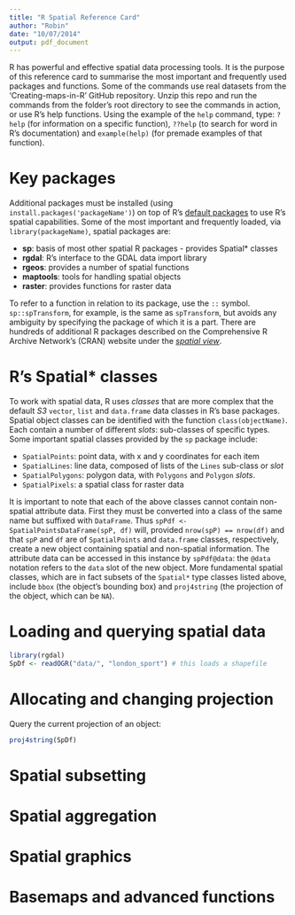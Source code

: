 ```yaml
---
title: "R Spatial Reference Card"
author: "Robin"
date: "10/07/2014"
output: pdf_document
---
```


R has powerful and effective spatial data processing tools. It is the purpose
of this reference card to summarise the most important and frequently used
packages and functions. Some of the commands use real datasets from the
'Creating-maps-in-R' GitHub repository. Unzip this repo and run the commands from
the folder's root directory to see the commands in action, or use R's help functions.
Using the example of the `help` command, type:
`?help` (for information on a specific function),
`??help` (to search for word in R's documentation)
and `example(help)` (for premade examples of that function).

# Key packages

Additional packages must be installed (using `install.packages('packageName')`) on top of R's [default packages](http://www.hep.by/gnu/r-patched/r-admin/R-admin_33.html) to use R's spatial capabilities. Some of the most important and frequently loaded, via `library(packageName)`,
spatial packages are:

- **sp**: basis of most other spatial R packages - provides Spatial* classes
- **rgdal**: R's interface to the GDAL data import library
- **rgeos**: provides a number of spatial functions
- **maptools**: tools for handling spatial objects
- **raster**: provides functions for raster data

To refer to a function in relation to its package, use the `::` symbol.
`sp::spTransform`, for example, is the same as `spTransform`, but avoids
any ambiguity by specifying the package of which it is a part. There are
hundreds of additional R packages described on the Comprehensive
R Archive Network's (CRAN) website under the
[*spatial view*](http://cran.r-project.org/web/views/Spatial.html).

# R's Spatial* classes

To work with spatial data, R uses *classes* that are more complex
that the default *S3* `vector`, `list` and `data.frame` data classes
in R's base packages. Spatial object classes can be identified with the
function `class(objectName)`. Each contain a number of different
*slots*: sub-classes of specific types. Some important
spatial classes provided by the `sp` package include:

- `SpatialPoints`: point data, with x and y coordinates for each item
- `SpatialLines`: line data, composed of lists of the `Lines` sub-class or *slot*
- `SpatialPolygons`: polygon data, with `Polygons` and `Polygon` *slots*.
- `SpatialPixels`: a spatial class for raster data

It is important to note that each of the above classes cannot contain non-spatial
attribute data. First they must be converted into a class of the same name but suffixed
with `DataFrame`. Thus `spPdf <- SpatialPointsDataFrame(spP, df)` will, provided
`nrow(spP) == nrow(df)` and that `spP` and `df` are of `SpatialPoints` and `data.frame`
classes, respectively, create a new object containing spatial and non-spatial information.
The attribute data can be accessed in this instance by `spPdf@data`: the `@data` notation
refers to the `data` slot of the new object. More fundamental spatial classes, which
are in fact subsets of the `Spatial*` type classes listed above, include `bbox` (the
object's bounding box) and `proj4string` (the projection of the object, which can be `NA`).

# Loading and querying spatial data

```r
library(rgdal)
SpDf <- readOGR("data/", "london_sport") # this loads a shapefile
```

# Allocating and changing projection

Query the current projection of an object: 
```r
proj4string(SpDf)
```

# Spatial subsetting

# Spatial aggregation

# Spatial graphics

# Basemaps and advanced functions


